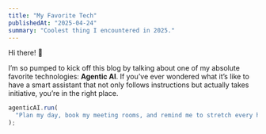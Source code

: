 ```yaml
---
title: "My Favorite Tech"
publishedAt: "2025-04-24"
summary: "Coolest thing I encountered in 2025."
---
```


Hi there! 👋

I’m so pumped to kick off this blog by talking about one of my absolute favorite technologies: **Agentic AI**. If you’ve ever wondered what it’s like to have a smart assistant that not only follows instructions but actually takes initiative, you’re in the right place.

```jsx
agenticAI.run(
  "Plan my day, book my meeting rooms, and remind me to stretch every hour."
);
```
